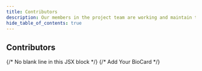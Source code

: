 ```yaml
---
title: Contributors
description: Our members in the project team are working and maintain this project. 
hide_table_of_contents: true
---
```

## Contributors



<div className="container">
  <div className="row">
    {/* No blank line in this JSX block */}
    <BioCard 
      name="George Zhang" 
      role="Father, Software Engineer, Teacher"
      profileImage="/img/contributors/GeorgeZhang.png"
      description="Hi there, my name is George Zhang from Edmonton. I like coding and teaching and also like hiking. You can find me at GITHUB." 
      to="/contributors/georgezhang"
      />
      {/* Add Your BioCard */}
    <BioCard 
      name="Hao C." 
      role="Student"
      profileImage="/img/contributors/hao.png"
      description="Hey, my name is Hao." 
      to="/contributors/hao"
      />
      <BioCard 
      name="Yania F." 
      role="Student"
      profileImage="/img/contributors/yania.png"
      description="Hello, my name is Yania. I am from Montreal." 
      to="/contributors/yania"
      />
      <BioCard 
      name="Jordan.L" 
      role="Student"
      profileImage="/img/docusaurus.png"
      description="Hello, my name is Jordan." 
      to="/contributors/jordan"
      />
    <BioCard 
      name="Tianze Cao" 
      role="Project Manager"
      profileImage="/img/contributors/tianze.png"
      description="Hello, my name is Tianze." 
      to="/contributors/tianze"
      />
  </div>
</div>